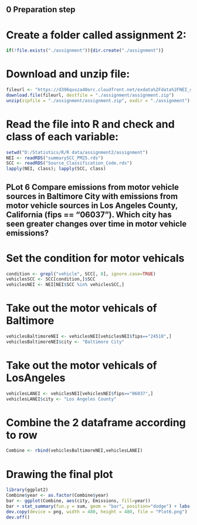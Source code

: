 
## 0 Preparation step
# Create a folder called assignment 2:
```{r}
if(!file.exists("./assignment")){dir.create("./assignment")}
```

# Download and unzip file:
```{r}
fileurl <- "https://d396qusza40orc.cloudfront.net/exdata%2Fdata%2FNEI_data.zip"
download.file(fileurl, destfile = "./assignment/assignment.zip")
unzip(zipfile = "./assignment/assignment.zip", exdir = "./assignment")
```

# Read the file into R and check and class of each variable:
```{r}
setwd("D:/Statistics/R/R data/assignment2/assignment")
NEI <- readRDS("summarySCC_PM25.rds")
SCC <- readRDS("Source_Classification_Code.rds")
lapply(NEI, class); lapply(SCC, class)
```

## PLot 6 Compare emissions from motor vehicle sources in Baltimore City with emissions from motor vehicle sources in Los Angeles County, California (\color{red}{\verb|fips == "06037"|}fips == "06037"). Which city has seen greater changes over time in motor vehicle emissions?

# Set the condition for motor vehicals
```{r}
condition <- grepl("vehicle", SCC[, 8], ignore.case=TRUE)
vehiclesSCC <- SCC[condition,]$SCC
vehiclesNEI <- NEI[NEI$SCC %in% vehiclesSCC,]
```

# Take out the motor vehicals of Baltimore
```{r}
vehiclesBaltimoreNEI <- vehiclesNEI[vehiclesNEI$fips=="24510",]
vehiclesBaltimoreNEI$city <- "Baltimore City"
```

# Take out the motor vehicals of LosAngeles
```{r}
vehiclesLANEI <- vehiclesNEI[vehiclesNEI$fips=="06037",]
vehiclesLANEI$city <- "Los Angeles County"
```

# Combine the 2 dataframe according to row
```{r}
Combine <- rbind(vehiclesBaltimoreNEI,vehiclesLANEI)
```

# Drawing the final plot
```{r}
library(ggplot2)
Combine$year <- as.factor(Combine$year)
bar <- ggplot(Combine, aes(city, Emissions, fill=year)) 
bar + stat_summary(fun.y = sum, geom = "bar", position="dodge") + labs(x = "City", y = "Emissions", fill = "Year", title = "Baltimore City/Los Angeles County: Emissions of motor vehicle")
dev.copy(device = png, width = 480, height = 480, file = "Plot6.png")
dev.off()
```

